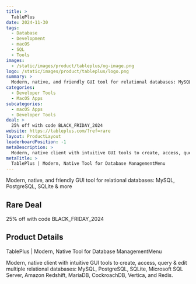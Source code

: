 ```yaml
---
title: >
  TablePlus
date: 2024-11-30
tags:
  - Database
  - Development
  - macOS
  - SQL
  - Tools
images:
  - /static/images/product/tableplus/og-image.png
logo: /static/images/product/tableplus/logo.png
summary: >
  Modern, native, and friendly GUI tool for relational databases: MySQL, PostgreSQL, SQLite & more
categories:
  - Developer Tools
  - MacOS Apps
subcategories:
  - macOS Apps
  - Developer Tools
deal: >
  25% off with code BLACK_FRIDAY_2024
website: https://tableplus.com/?ref=rare
layout: ProductLayout
leaderboardPosition: -1
metaDescription: >
  Modern, native client with intuitive GUI tools to create, access, query & edit multiple relational databases: MySQL, PostgreSQL, SQLite, Microsoft SQL Server, Amazon Redshift, MariaDB, CockroachDB, Vertica, and Redis.
metaTitle: >
  TablePlus | Modern, Native Tool for Database ManagementMenu
---
```

Modern, native, and friendly GUI tool for relational databases: MySQL, PostgreSQL, SQLite & more

## Rare Deal

25% off with code BLACK_FRIDAY_2024

## Product Details

TablePlus | Modern, Native Tool for Database ManagementMenu

Modern, native client with intuitive GUI tools to create, access, query & edit multiple relational databases: MySQL, PostgreSQL, SQLite, Microsoft SQL Server, Amazon Redshift, MariaDB, CockroachDB, Vertica, and Redis.
